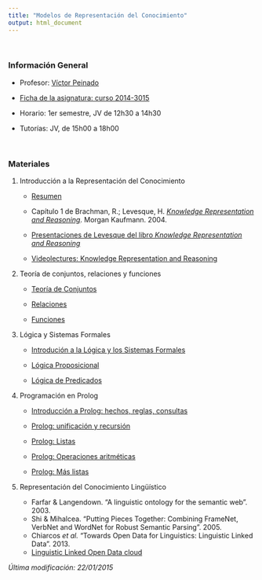 ```yaml
---
title: "Modelos de Representación del Conocimiento"
output: html_document
---
```


<br/>


### Información General

- Profesor: [Víctor Peinado](mailto:v.peinado@filol.ucm.es)

- [Ficha de la asignatura: curso 2014-3015](ficha-RepresentacionConocimiento.pdf)

- Horario: 1er semestre, JV de 12h30 a 14h30

- Tutorías: JV, de 15h00 a 18h00

<br/>


### Materiales

1. Introducción a la Representación del Conocimiento

    - [Resumen](IntroRC.pdf)

    - Capítulo 1 de Brachman, R.; Levesque, H. [*Knowledge Representation and Reasoning*](http://rair.cogsci.rpi.edu/pai/library/brachmanbook7-17-03.pdf). Morgan Kaufmann. 2004.

    - [Presentaciones de Levesque del libro *Knowledge Representation and Reasoning*](http://www.cs.toronto.edu/~hector/PublicKRSlides.pdf)

    - [Videolectures: Knowledge Representation and Reasoning](http://videolectures.net/ssll09_pagnucco_krr/)


2. Teoría de conjuntos, relaciones y funciones

    - [Teoría de Conjuntos](Conjuntos.pdf)
    
    - [Relaciones](Relaciones.pdf)

    - [Funciones](Funciones.pdf)


3. Lógica y Sistemas Formales

    - [Introdución a la Lógica y los Sistemas Formales](IntroLogica.pdf)

    - [Lógica Proposicional](LogicaProposicional.pdf)

    - [Lógica de Predicados](LogicaPredicados.pdf)


4. Programación en Prolog

    - [Introducción a Prolog: hechos, reglas, consultas](Prolog-Hechos-Reglas-Consultas.pdf) 

    - [Prolog: unificación y recursión](Prolog-Unificacion-Recursion.pdf) 

    - [Prolog: Listas](Prolog-Listas.pdf) 

    - [Prolog: Operaciones aritméticas](Prolog-Aritmetica.pdf) 

    - [Prolog: Más listas](Prolog-Listas2.pdf) 
    
    
5. Representación del Conocimiento Lingüístico

    - Farfar & Langendown. "A linguistic ontology for the semantic web". 2003.
    - Shi & Mihalcea. "Putting Pieces Together: Combining FrameNet, VerbNet and WordNet for Robust Semantic Parsing". 2005.
    - Chiarcos *et al.* "Towards Open Data for Linguistics: Linguistic Linked Data". 2013.
    - [Linguistic Linked Open Data cloud](http://linguistics.okfn.org/resources/llod/)
    
    
*Última modificación: 22/01/2015*

